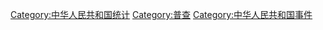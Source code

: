 [[Category:中华人民共和国统计|Category:中华人民共和国统计]]
[[Category:普查|Category:普查]]
[[Category:中华人民共和国事件|Category:中华人民共和国事件]]